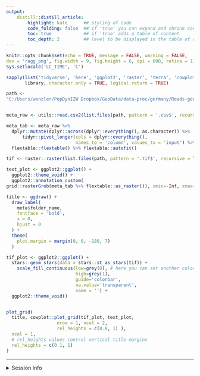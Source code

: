 ```yaml
---
output:
    distill::distill_article:
        highlight: kate      ## styling of code
        code_folding: false  ## if 'true' you can expand and shrink code chunks
        toc: true            ## if 'true' adds a table of content
        toc_depth: 2         ## level to be displayed in the table of content
---
```



```r
knitr::opts_chunk$set(echo = TRUE, message = FALSE, warning = FALSE,
dev = 'ragg_png', fig.width = 9, fig.height = 6, dpi = 600, retina = 1)
Sys.setlocale('LC_TIME', 'C')
```


```r
sapply(list('tidyverse', 'here', 'ggplot2', 'raster', 'terra', 'cowplot'),
       library, character.only = TRUE, logical.return = TRUE)
```


```r
path <- 
"C:/Users/wenzler/PopDynIZW Dropbox/GeoData/data-proc/germany/Roads-germany_2022_100m_03035_tif"


meta_raw <- utils::read.csv2(list.files(path, pattern = '.csv$', recursive = TRUE, full.names = TRUE))

meta_tab <- meta_raw %>%
  dplyr::mutate(dplyr::across(dplyr::everything(), as.character)) %>%
      tidyr::pivot_longer(cols = dplyr::everything(),
                          names_to = 'column', values_to = 'input') %>%
  flextable::flextable() %>% flextable::autofit()

tif <- raster::raster(list.files(path, pattern = '.tif$', recursive = TRUE, full.names = TRUE))


```


```r

text_plot <- ggplot2::ggplot() +
  ggplot2::theme_void() +
  ggplot2::annotation_custom(
grid::rasterGrob(meta_tab %>% flextable::as_raster()), xmin=-Inf, xmax=Inf, ymin=-Inf, ymax=Inf)

title <- ggdraw() +
  draw_label(
    meta$folder_name,
    fontface = 'bold',
    x = 0,
    hjust = 0
  ) +
  theme(
    plot.margin = margin(0, 0, -180, 7)
  )

tif_plot <- ggplot2::ggplot() +
  stars::geom_stars(data = stars::st_as_stars(tif)) +
    scale_fill_continuous(low=grey(0), # here you can set another color palette
                          high=grey(1),
                          guide='colorbar',
                          na.value='transparent',
                          name = '') +
  ggplot2::theme_void()


plot_grid(
  title, cowplot::plot_grid(tif_plot, text_plot,
                   nrow = 1, ncol = 2,
                   rel_heights = c(0.8, 1) ),
  ncol = 1,
  # rel_heights values control vertical title margins
  rel_heights = c(0.1, 1)
)

```


***

<details><summary>Session Info</summary>

```r
## DO NOT REMOVE!
## We store the settings of your computer and the current versions of the
## packages used to allow for reproducibility
Sys.time()
#git2r::repository() ## uncomment if you are using GitHub
sessionInfo()
```

</details>
